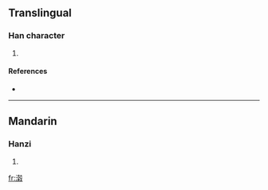 ==Translingual==

===Han character===
{{Han char|rn=85|rad=水|as=14|sn=17|four=3714<sub>7</sub>|canj=水土木水 (EGDE)|ids=⿰氵⿰⿳士冖禾殳}}

# {{defn|Han|sort=水14}}

====References====
* {{Han ref|kx=0657.260|dkj=18541|hdz=31765.150|uh=6FF2|ud=28658|bh=ED58|bd=60760}}

----

==Mandarin==

===Hanzi===
{{cmn-hanzi|pin=[[gǔ]] ([[gu3]])|wg=ku<sup>3</sup>}}

# {{defn|Mandarin}}

[[fr:濲]]